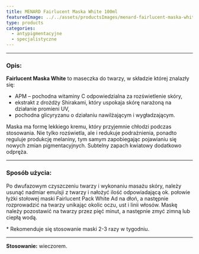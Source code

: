 ```yaml
---
title: MENARD Fairlucent Maska White 100ml
featuredImage: ../../assets/productsImages/menard-fairlucent-maska-white-100ml.png
type: products
categories:
  - antypigmentacyjne
  - specjalistyczne
---
```



<Fairlucent />

---

<h3>Opis:</h3>

**Fairlucent Maska White** to maseczka do twarzy, w składzie której znalazły się:

- APM – pochodna witaminy C odpowiedzialna za rozświetlenie skóry,
- ekstrakt z drożdży Shirakami, który uspokaja skórę narażoną na działanie promieni UV,
- pochodna glicyryzanu o działaniu nawilżającym i wygładzającym.

Maska ma formę lekkiego kremu, który przyjemnie chłodzi podczas stosowania. Nie tylko rozświetla, ale i redukuje podrażnienia, ponadto reguluje produkcję melaniny, tym samym zapobiegając pojawianiu się nowych zmian pigmentacyjnych. Subtelny zapach kwiatowy dodatkowo odpręża.

---

### Sposób użycia:

Po dwufazowym czyszczeniu twarzy i wykonaniu masażu skóry, należy usunąć nadmiar emulsji z twarzy i nałożyć ilość odpowiadającą ok. połowie łyżki stołowej maski Fairlucent Pack White Ad na dłoń, a następnie rozprowadzić na twarzy unikając okolic oczu, ust i linii włosów.
Maskę należy pozostawić na twarzy przez pięć minut, a następnie zmyć zimną lub ciepłą wodą.

\* Rekomenduje się stosowanie maski 2-3 razy w tygodniu.

---

**Stosowanie:** wieczorem.

